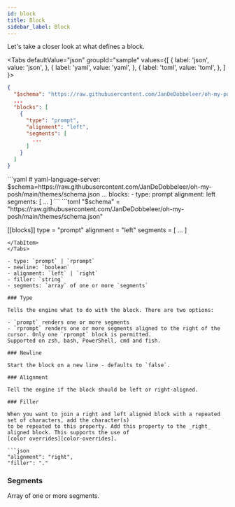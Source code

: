 ```yaml
---
id: block
title: Block
sidebar_label: Block
---
```



Let's take a closer look at what defines a block.

<Tabs
  defaultValue="json"
  groupId="sample"
  values={[
    { label: 'json', value: 'json', },
    { label: 'yaml', value: 'yaml', },
    { label: 'toml', value: 'toml', },
  ]
}>
<TabItem value="json">
```json
{
  "$schema": "https://raw.githubusercontent.com/JanDeDobbeleer/oh-my-posh/main/themes/schema.json",
  ...
  "blocks": [
    {
      "type": "prompt",
      "alignment": "left",
      "segments": [
        ...
      ]
    }
  ]
}
```
</TabItem>
<TabItem value="yaml">
```yaml
# yaml-language-server: $schema=https://raw.githubusercontent.com/JanDeDobbeleer/oh-my-posh/main/themes/schema.json
...
blocks:
  - type: prompt
    alignment: left
    segments: [
      ...
    ]
```
</TabItem>
<TabItem value="toml">
```toml
"$schema" = "https://raw.githubusercontent.com/JanDeDobbeleer/oh-my-posh/main/themes/schema.json"

[[blocks]]
type = "prompt"
alignment = "left"
segments = [ 
  ...
]
```
</TabItem>
</Tabs>

- type: `prompt` | `rprompt`
- newline: `boolean`
- alignment: `left` | `right`
- filler: `string`
- segments: `array` of one or more `segments`

### Type

Tells the engine what to do with the block. There are two options:

- `prompt` renders one or more segments
- `rprompt` renders one or more segments aligned to the right of the cursor. Only one `rprompt` block is permitted.
Supported on zsh, bash, PowerShell, cmd and fish.

### Newline

Start the block on a new line - defaults to `false`.

### Alignment

Tell the engine if the block should be left or right-aligned.

### Filler

When you want to join a right and left aligned block with a repeated set of characters, add the character(s)
to be repeated to this property. Add this property to the _right_ aligned block. This supports the use of
[color overrides][color-overrides].

```json
"alignment": "right",
"filler": "."
```

### Segments

Array of one or more segments.

[color-overrides]: /docs/configuration/colors#color-overrides
